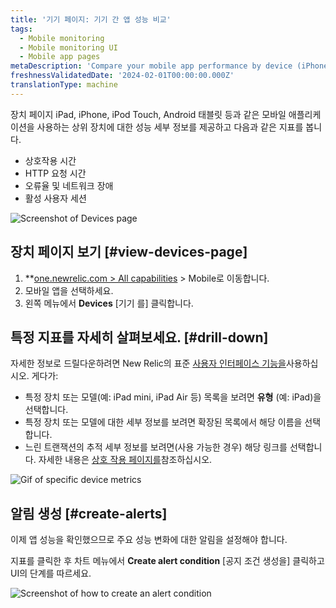 ```yaml
---
title: '기기 페이지: 기기 간 앱 성능 비교'
tags:
  - Mobile monitoring
  - Mobile monitoring UI
  - Mobile app pages
metaDescription: 'Compare your mobile app performance by device (iPhone vs iPad, for example) and view device-specific metrics like OS, manufacturer, etc.'
freshnessValidatedDate: '2024-02-01T00:00:00.000Z'
translationType: machine
---
```





장치 페이지 <InlinePopover type="mobile"/>iPad, iPhone, iPod Touch, Android 태블릿 등과 같은 모바일 애플리케이션을 사용하는 상위 장치에 대한 성능 세부 정보를 제공하고 다음과 같은 지표를 봅니다.

* 상호작용 시간
* HTTP 요청 시간
* 오류율 및 네트워크 장애
* 활성 사용자 세션

<img
  title="Mobile Devices page"
  alt="Screenshot of Devices page"
  src={mobileDevicesSummary}
/>

## 장치 페이지 보기 [#view-devices-page]

1. \*\*[one.newrelic.com > All capabilities](https://one.newrelic.com/all-capabilities) > Mobile로 이동합니다.
2. 모바일 앱을 선택하세요.
3. 왼쪽 메뉴에서 **Devices** \[기기 를] 클릭합니다.

## 특정 지표를 자세히 살펴보세요. [#drill-down]

자세한 정보로 드릴다운하려면 New Relic의 표준 [사용자 인터페이스 기능을](/docs/new-relic-solutions/new-relic-one/introduction-new-relic-platform)사용하십시오. 게다가:

* 특정 장치 또는 모델(예: iPad mini, iPad Air 등) 목록을 보려면 **유형** (예: iPad)을 선택합니다.
* 특정 장치 또는 모델에 대한 세부 정보를 보려면 확장된 목록에서 해당 이름을 선택합니다.
* 느린 트랜잭션의 추적 세부 정보를 보려면(사용 가능한 경우) 해당 링크를 선택합니다. 자세한 내용은 [상호 작용 페이지를](/docs/mobile-monitoring/mobile-monitoring-ui/mobile-app-pages/interactions-page)참조하십시오.

<img
  title="Drill down into device metrics"
  alt="Gif of specific device metrics"
  src={mobileDeviceDrilldown}
/>

## 알림 생성 [#create-alerts]

이제 앱 성능을 확인했으므로 주요 성능 변화에 대한 알림을 설정해야 합니다.

지표를 클릭한 후 차트 메뉴에서 **Create alert condition** \[공지 조건 생성을] 클릭하고 UI의 단계를 따르세요.

<img
  title="Create an alert condition"
  alt="Screenshot of how to create an alert condition"
  src={mobileCreateAlertCondition}
/>